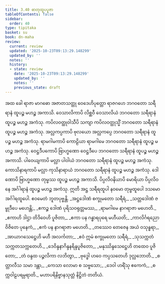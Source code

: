 ```yaml
---
title: 3.40 ဓာတုထူပပူဇာ
tableOfContents: false
sidebar:
  order: 40
type: tipitaka
basket: su
book: dn-maha
review:
  current: review
  updated: '2025-10-23T09:13:29.148299'
  updated_by: ''
  notes: ''
  history:
  - state: review
    date: '2025-10-23T09:13:29.148299'
    updated_by: ''
    notes: ''
    previous_state: draft
---
```



<ReviewStatus review={frontmatter.review} showDetails={true} />

<HypothesisAnnotation frontmatter={frontmatter} />

<DynamicBreadcrumb />

<Division number="239" book="dn-maha" e="ch" v="7" p="137">

<Paragraph number="528" book="dn-maha">
အထ ခေါ ရာဇာ မာဂဓော အဇာတသတ္တု ဝေဒေဟိပုတ္တော ရာဇဂဟေ ဘဂဝတော သရီရာနံ ထူပဉ္စ မဟဉ္စ အကာသိ. ဝေသာလိကာပိ လိစ္ဆဝီ ဝေသာလိယံ ဘဂဝတော သရီရာနံ ထူပဉ္စ မဟဉ္စ အကံသု. ကပိလဝတ္ထုဝါသီပိ သကျာ ကပိလဝတ္ထုသ္မိံ ဘဂဝတော သရီရာနံ ထူပဉ္စ မဟဉ္စ အကံသု. အလ္လကပ္ပကာပိ ဗုလယော အလ္လကပ္ပေ ဘဂဝတော သရီရာနံ ထူပဉ္စ မဟဉ္စ အကံသု. ရာမဂါမကာပိ ကောဠိယာ ရာမဂါမေ ဘဂဝတော သရီရာနံ ထူပဉ္စ မဟဉ္စ အကံသု. ဝေဋ္ဌဒီပကောပိ ဗြာဟ္မဏော ဝေဋ္ဌဒီပေ ဘဂဝတော သရီရာနံ ထူပဉ္စ မဟဉ္စ အကာသိ. ပါဝေယျကာပိ မလ္လာ ပါဝါယံ ဘဂဝတော သရီရာနံ ထူပဉ္စ မဟဉ္စ အကံသု. ကောသိနာရကာပိ မလ္လာ ကုသိနာရာယံ ဘဂဝတော သရီရာနံ ထူပဉ္စ မဟဉ္စ အကံသု. ဒေါဏောပိ ဗြာဟ္မဏော တုမ္ဗဿ ထူပဉ္စ မဟဉ္စ အကာသိ. ပိပ္ပလိဝနိယာပိ မောရိယာ ပိပ္ပလိဝနေ အင်္ဂါရာနံ ထူပဉ္စ မဟဉ္စ အကံသု. ဣတိ အဋ္ဌ သရီရထူပါ နဝမော တုမ္ဗထူပေါ ဒသမော အင်္ဂါရထူပေါ. ဧဝမေတံ ဘူတပုဗ္ဗန္တိ.
</Paragraph>

</Division>
<Division number="240" book="dn-maha" e="ch" v="7" p="138">

<Paragraph number="529" type="verses" book="dn-maha">
_အဋ္ဌဒေါဏံ စက္ခုမတော သရီရံ,_  
_သတ္တဒေါဏံ ဇမ္ဗုဒီပေ မဟေန္တိ;_  
_ဧကဉ္စ ဒေါဏံ ပုရိသဝရုတ္တမဿ,_  
_ရာမဂါမေ နာဂရာဇာ မဟေတိ._  

</Paragraph>

<Paragraph number="530" type="verses" book="dn-maha">
_ဧကာဟိ ဒါဌာ တိဒိဝေဟိ ပူဇိတာ,_  
_ဧကာ ပန ဂန္ဓာရပုရေ မဟီယတိ;_  
_ကာလိင်္ဂရညော ဝိဇိတေ ပုနေကံ,_  
_ဧကံ ပန နာဂရာဇာ မဟေတိ._  

</Paragraph>

<Paragraph number="531" type="verses" book="dn-maha">
_တဿေဝ တေဇေန အယံ ဝသုန္ဓရာ,_  
_အာယာဂသေဋ္ဌေဟိ မဟီ အလင်္ကတာ;_  
_ဧဝံ ဣမံ စက္ခုမတော သရီရံ,_  
_သုသက္ကတံ သက္ကတသက္ကတေဟိ._  

</Paragraph>

<Paragraph number="532" type="verses" book="dn-maha">
_ဒေဝိန္ဒနာဂိန္ဒနရိန္ဒပူဇိတော,_  
_မနုဿိန္ဒသေဋ္ဌေဟိ တထေဝ ပူဇိတော;_  
_တံ ဝန္ဒထ ပဉ္ဇလိကာ လဘိတွာ,_  
_ဗုဒ္ဓေါ ဟဝေ ကပ္ပသတေဟိ ဒုလ္လဘောတိ._  

</Paragraph>

<Paragraph number="533" type="verses" book="dn-maha">
_စတ္တာလီသ သမာ ဒန္တာ,_  
_ကေသာ လောမာ စ သဗ္ဗသော;_  
_ဒေဝါ ဟရိံသု ဧကေကံ,_  
_စက္ကဝါဠပရမ္ပရာတိ._  


</Paragraph>
</Division>

<Paragraph number="534" type="center" book="dn-maha">
မဟာပရိနိဗ္ဗာနသုတ္တံ နိဋ္ဌိတံ တတိယံ.
</Paragraph>